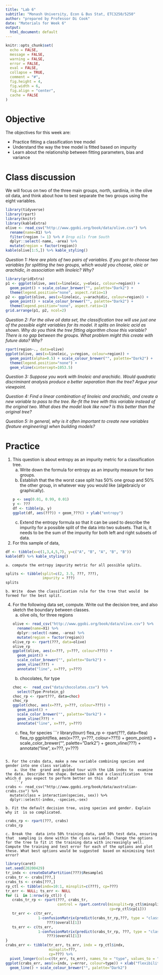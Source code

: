 ```yaml
---
title: "Lab 6"
subtitle: "Monash University, Econ & Bus Stat, ETC3250/5250"
author: "prepared by Professor Di Cook"
date: "Materials for Week 6"
output:
  html_document: default
---
```


```r
knitr::opts_chunk$set(
  echo = FALSE,
  message = FALSE,
  warning = FALSE,
  error = FALSE, 
  eval = FALSE,
  collapse = TRUE,
  comment = "#",
  fig.height = 4,
  fig.width = 6,
  fig.align = "center",
  cache = FALSE
)
```

# Objective

The objectives for this week are:

- Practice fitting a classification tree model
- Understand the way the tree model is fitted based on impurity
- Learn about the relationship between fitting parameters, bias and variance

# Class discussion 

We will focus on two of the three main groups, north, sardinia, in the olive oil data, and think about how to best separate the two groups using the eight variables. 

```r
library(tidyverse)
library(rpart)
library(knitr)
library(kableExtra)
olive <- read_csv("http://www.ggobi.org/book/data/olive.csv") %>%
  rename(name=X1) %>%
  filter(region != 1) %>% # Drop oils from South
  dplyr::select(-name, -area) %>%
  mutate(region = factor(region))
kable(olive[1:5,]) %>% kable_styling()
```

*Question 1: Here are plots of two pairs of variables. If you got to choose two variables for splitting the two groups, which would you choose, oleic or arachidic, in association with linoleic? Why?*

```r
library(gridExtra)
p1 <- ggplot(olive, aes(x=linoleic, y=oleic, colour=region)) + 
  geom_point() + scale_colour_brewer("", palette="Dark2") +
  theme(legend.position="none", aspect.ratio=1) 
p2 <- ggplot(olive, aes(x=linoleic, y=arachidic, colour=region)) + 
  geom_point() + scale_colour_brewer("", palette="Dark2") +
  theme(legend.position="none", aspect.ratio=1) 
grid.arrange(p1, p2, ncol=2)
```

*Question 2: For the olive oil data set, the classification tree will use just one of the possible eight variables for its model. It splits on linoleic acid as shown. Why do you think the tree fitting algorithm chose this variable? There is no gap between the groups. What problem might this create with future data? Why?*

```r
rpart(region~., data=olive)
ggplot(olive, aes(x=linoleic, y=region, colour=region)) + 
  geom_point(alpha=0.5) + scale_colour_brewer("", palette="Dark2") +
  theme(legend.position="none") +
  geom_vline(xintercept=1053.5)
```

*Question 3: Suppose you work with linoleic and arachidic. Would quadratic discriminant analysis produce a better separation than the tree? Argue your viewpoint.*

*Question 4: Find a linear combination of linoleic and arachidic, and create a new variable to pass to the tree. Re-fit the tree with this variable instead of the original two. What does the model look like now? Is this better than the original tree?*

*Question 5: In general, why is it often important to create new variables (feature engineering) when building models?*


# Practice

1. This question is about entropy as an impurity metric  for a classification  tree.
    a. Write down the formula for entropy as an impurity measure for two groups. 
    b. Establish that the the worst case split has 50% one group and 50% the other group, in whatever way you  would like (algebraicly or graphically).
```r
p <- seq(0.01, 0.99, 0.01)
y <- ???
df <- tibble(p, y)
ggplot(df, aes(???)) + geom_???() + ylab("entropy")
```
    c. Extend the entropy formula so that it can be used to describe the  impurity for a possible  split of the data into two subsets. That is, it needs  to be the sum of the impurity for both left and right subsets of data.
3. For this sample of data, 
```r
df <- tibble(x=c(1,3,4,5,7), y=c("A", "B", "A", "B", "B"))
kable(df) %>% kable_styling()
```
    a. compute the entropy impurity metric for all possible splits.
```r
splits <- tibble(split=c(2, 3.5, ???, ???), 
                 impurity = ???)
splits
```
    b. Write  down the classification rule for the tree that would  be formed for the best split.
4. For the following data set, compute. Write out the decision  tree, and also sketch the boundary between classes.
    a. olive oils,  for three regions
```r
olive <- read_csv("http://www.ggobi.org/book/data/olive.csv") %>%
  rename(name=X1) %>%
  dplyr::select(-name, -area) %>%
  mutate(region = factor(region))
olive_rp <- rpart(???, data=olive)
olive_rp
ggplot(olive, aes(x=???, y=???, colour=???)) +
  geom_point() + 
  scale_color_brewer("", palette="Dark2") +
  geom_vline(???) +
  annotate("line", x=???, y=???)
```
    b. chocolates, for type
```r
choc <-  read_csv("data/chocolates.csv") %>%
  select(Type:Protein_g)
choc_rp <- rpart???, data=choc)
choc_rp
ggplot(choc, aes(x=???, y=???, colour=???)) +
  geom_point() + 
  scale_color_brewer("", palette="Dark2") +
  geom_vline(???) +
  annotate("line", x=???, y=???)
```
    c. flea, for species
```r
library(tourr)
flea_rp <- rpart(???, data=flea)
flea_rp
ggplot(flea, aes(x=???, y=???, colour=???)) +
  geom_point() + 
  scale_color_brewer("", palette="Dark2") +
  geom_vline(???) +
  annotate("line", x=???, y=???)

```

5. For the crabs data, make a new variable combining species and gender into one class variable.
    a. Use the  grand and guided tour with the LDA index to  examine  the data. Describe the shape. Between LDA and a classification  tree which d  you expect to perform better on this  data?
    ```r
crabs <- read_csv("http://www.ggobi.org/book/data/australian-crabs.csv") %>%
  mutate(class = interaction(species, sex)) %>%
  dplyr::select(-index, -species,-sex)
```

    b. Fit the default decision tree, using species and gender. Explain why it  is so complicated.
```r
crabs_rp <- rpart(???, crabs)
crabs_rp
```

    c. Break the  data into 50% training data, and 50% test data, ensuring that  sampling is done within the class variable. Change the options for the tree to fit it the training data with increasingly well. Compute the training and test error for each of the options and plot these. What best options would be suggested  based on minimising test error?
```r
library(caret)
set.seed(20200429)
tr_indx <- createDataPartition(???)$Resample1
crabs_tr <- crabs[???,]
crabs_ts <- crabs[???,]
rp_ctl <- tibble(indx=10:1, minsplit=c(???), cp=???)
tr_err <- NULL; ts_err <- NULL
for (i  in 1:nrow(rp_ctl)) {
   crabs_tr_rp <- rpart(???, crabs_tr,
                        control = rpart.control(minsplit=rp_ctl$minsplit[i],
                                                cp=rp_ctl$cp[i]))
   tr_err <- c(tr_err, 
               1-confusionMatrix(predict(crabs_tr_rp,???, type = "class"),
                   ???)$overall[1])
   ts_err <- c(ts_err, 
               1-confusionMatrix(predict(crabs_tr_rp, ???, type = "class"),
                   ???)$overall[1])
}
crabs_err <- tibble(tr_err, ts_err, indx = rp_ctl$indx,
                    minsplit=???, 
                    cp=???) %>%
  pivot_longer(cols=c(tr_err, ts_err), names_to = "type", values_to = "error")
ggplot(crabs_err, aes(x=indx, y=error, colour=type)) + xlab("flexibility") +
  geom_line() + scale_colour_brewer("", palette="Dark2")
```


